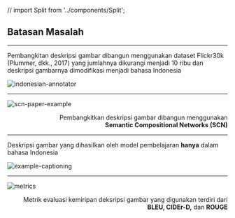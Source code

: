 
// import Split from '../components/Split';

<Head>
    <title>Semantic Compositional Networks | Ray Andrew | Scopes</title>
    <meta name="twitter:card" content="summary_large_image" />
    <meta name="twitter:site" content="@raydreee" />
    <meta name="twitter:title" content="Final Project - Indonesian Image Captioning" />
    <meta name="twitter:description" content="Indonesian Image Captioning using Semantic Compositional Networks" />
    <meta name="twitter:image" content="https://example.com/card.png" />
</Head>


## Batasan Masalah

---


<Layout>
<p align='left'>Pembangkitan deskripsi gambar dibangun menggunakan dataset Flickr30k (Plummer, dkk., 2017) yang jumlahnya dikurangi menjadi 10 ribu 
dan deskripsi gambarnya dimodifikasi menjadi bahasa Indonesia</p>
</Layout>

![indonesian-annotator](./images/indonesian-annotator.png)

---


![scn-paper-example](./images/scn-paper-example.png)

<Layout>
<p align='right'>Pembangkitkan deskripsi gambar dibangun menggunakan <br /> <b>Semantic Compositional Networks (SCN)</b> </p>
</Layout>

---


<Layout>
<p align='left'>Deskripsi gambar yang dihasilkan oleh model pembelajaran <b>hanya</b> dalam bahasa Indonesia</p>
</Layout>

![example-captioning](./images/example-captioning.png )

---


![metrics](./images/metrics.png )

<Layout>
<p align='right'>Metrik evaluasi kemiripan deksripsi gambar yang digunakan terdiri dari <br /> <b>BLEU, CIDEr-D,</b> dan <b>ROUGE</b></p>
</Layout>